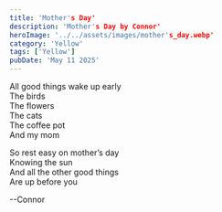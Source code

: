 ```yaml
---
title: 'Mother's Day'
description: 'Mother's Day by Connor'
heroImage: '../../assets/images/mother's_day.webp'
category: 'Yellow'
tags: ['Yellow']
pubDate: 'May 11 2025'
---
```


All good things wake up early  
The birds  
The flowers  
The cats  
The coffee pot  
And my mom

So rest easy on mother’s day  
Knowing the sun  
And all the other good things  
Are up before you

--Connor
